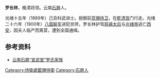 '''罗长林'''，晚清将领。云南[[石屏|石屏]]人。

光绪十五年（1889年）己丑科武进士。授御前[[蓝翎侍卫|蓝翎侍卫]]，在[[乾清宫|乾清宫]]门行走。光绪二十六年（1900年）[[八国联军|八国联军]]进犯京师，罗长林护驾[[慈禧太后|慈禧太后]]与[[光绪帝|光绪帝]]逃亡[[西安|西安]]，因夫人临产而离营，遭到全国通缉。

==参考资料==
*[http://www.luos.org/list.asp?unid=2468 云南石屏“宣武堂”罗氏家族]

{{光緒十五年己丑科武殿試金榜}}
{{DEFAULTSORT:Luo罗}}

[[Category:侍衛處藍翎侍衛|Category:侍衛處藍翎侍衛]]
[[Category:石屏人|Category:石屏人]]